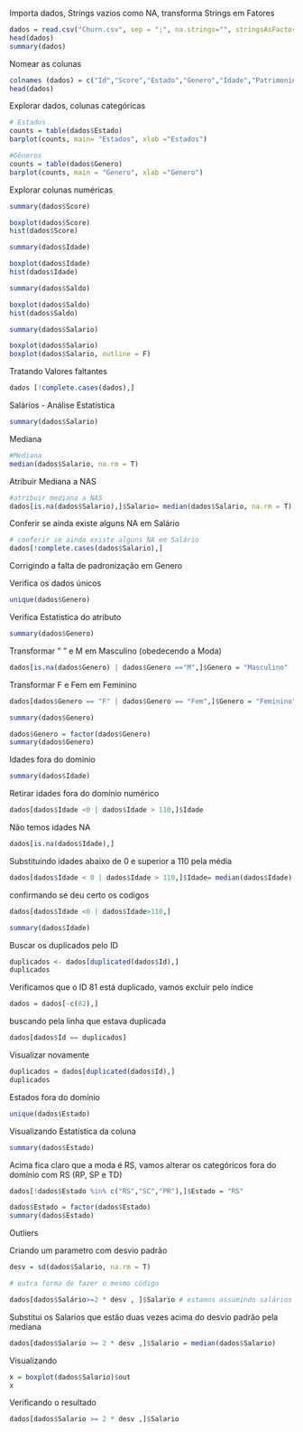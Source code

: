 Importa dados, Strings vazios como NA, transforma Strings em Fatores
```{r}
dados = read.csv("Churn.csv", sep = ";", na.strings="", stringsAsFactors =TRUE)
head(dados)
summary(dados)
```
Nomear as colunas

```{r}
colnames (dados) = c("Id","Score","Estado","Genero","Idade","Patrimonio","Saldo","Produtos","TemCArtCredito", "Ativo", "Salario", "Saiu")
head(dados)
```
Explorar dados, colunas categóricas

```{r}
# Estados
counts = table(dados$Estado)
barplot(counts, main= "Estados", xlab ="Estados")
```


```{r}
#Gêneros
counts = table(dados$Genero)
barplot(counts, main = "Genero", xlab ="Genero")

```

Explorar colunas numéricas
```{r}
summary(dados$Score)
```


```{r}
boxplot(dados$Score)
hist(dados$Score)
```

```{r}
summary(dados$Idade)
```


```{r}
boxplot(dados$Idade)
hist(dados$Idade)
```

```{r}
summary(dados$Saldo)
```
```{r}
boxplot(dados$Saldo)
hist(dados$Saldo)
```
```{r}
summary(dados$Salario)
```
```{r}
boxplot(dados$Salario)
boxplot(dados$Salario, outline = F)
```
Tratando Valores faltantes

```{r}
dados [!complete.cases(dados),]
```

Salários - Análise Estatística
```{r}
summary(dados$Salario)
```

Mediana
```{r}
#Mediana
median(dados$Salario, na.rm = T)
```

Atribuir Mediana a NAS
```{r}
#atribuir mediana a NAS
dados[is.na(dados$Salario),]$Salario= median(dados$Salario, na.rm = T)
```

Conferir se ainda existe alguns NA em Salário
```{r}
# conferir se ainda existe alguns NA em Salário
dados[!complete.cases(dados$Salario),]
```

Corrigindo a falta de padronização em Genero


Verifica os dados únicos 
```{r}
unique(dados$Genero)
```

Verifica Estatistica do atributo
```{r}
summary(dados$Genero)
```

Transformar " " e M em Masculino (obedecendo a Moda)
```{r}
dados[is.na(dados$Genero) | dados$Genero =="M",]$Genero = "Masculino"
```

Transformar F e Fem em Feminino
```{r}
dados[dados$Genero == "F" | dados$Genero == "Fem",]$Genero = "Feminino"

```

```{r}
summary(dados$Genero)
```

```{r}

dados$Genero = factor(dados$Genero)
summary(dados$Genero)
```
Idades fora do domínio

```{r}
summary(dados$Idade)
```
Retirar idades fora do domínio numérico
```{r}

dados[dados$Idade <0 | dados$Idade > 110,]$Idade
```
Não temos idades NA

```{r}
dados[is.na(dados$Idade),]
```
Substituindo idades abaixo de 0 e superior a 110 pela média
```{r}
dados[dados$Idade < 0 | dados$Idade > 110,]$Idade= median(dados$Idade)
```

confirmando se deu certo os codigos
```{r}
dados[dados$Idade <0 | dados$Idade>110,]
```
```{r}
summary(dados$Idade)
```
Buscar os duplicados pelo ID
```{r}
duplicados <- dados[duplicated(dados$Id),]
duplicados
```
Verificamos que o ID 81 está duplicado, vamos excluir pelo  índice

```{r}

dados = dados[-c(82),]

```


buscando pela linha que estava duplicada
```{r}

dados[dados$Id == duplicados]
```
Visualizar novamente
```{r}

duplicados = dados[duplicated(dados$Id),]
duplicados 
```

Estados fora do domínio
```{r}
unique(dados$Estado)
```
Visualizando Estatística da coluna
```{r}
summary(dados$Estado)
```
Acima fica claro que a moda é RS, vamos alterar os categóricos fora do domínio com RS (RP, SP e TD)

```{r}

dados[!dados$Estado %in% c("RS","SC","PR"),]$Estado = "RS"

dados$Estado = factor(dados$Estado)
summary(dados$Estado)
```
Outliers

Criando um parametro com desvio padrão
```{r}

desv = sd(dados$Salario, na.rm = T)

# outra forma de fazer o mesmo código

dados[dados$Salário>=2 * desv , ]$Salario # estamos assumindo salários com desvio padrão duas vezes acima da média como outlires
```
Substitui os Salarios que estão duas vezes acima do desvio padrão pela mediana
```{r}

dados[dados$Salario >= 2 * desv ,]$Salario = median(dados$Salario)
```


Visualizando
```{r}
x = boxplot(dados$Salario)$out
x
```

Verificando o resultado
```{r}

dados[dados$Salario >= 2 * desv ,]$Salario
```

